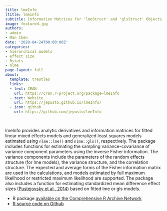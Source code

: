 ```yaml
---
title: lmeInfo
ltitle: lmeinfo
subtitle: Information Matrices for 'lmeStruct' and 'glsStruct' Objects
image: featured.jpg
authors:
- admin
- Man Chen
date: '2020-04-24T00:00:00Z'
categories:
- hierarchical models
- effect size
- Rstats
- nlme
page-layout: full
about:
  template: trestles
  links:
  - text: CRAN
    url: https://cran.r-project.org/package=lmeInfo
  - text: Website
    url: https://jepusto.github.io/lmeInfo/
  - icon: github
    url: https://github.com/jepusto/lmeInfo

---
```


lmeInfo provides analytic derivatives and information matrices for fitted linear mixed effects models and generalized least squares models estimated using `nlme::lme()` and `nlme::gls()`, respectively. The package includes functions for estimating the sampling variance-covariance of variance component parameters using the inverse Fisher information. The variance components include the parameters of the random effects structure (for lme models), the variance structure, and the correlation structure. The expected and average forms of the Fisher information matrix are used in the calculations, and models estimated by full maximum likelihood or restricted maximum likelihood are supported. The package also includes a function for estimating standardized mean difference effect sizes ([Pustejovsky et al., 2014](/publication/design-comparable-effect-sizes/)) based on fitted lme or gls models.


- R package [available on the Comprehensive R Archive Network](https://cran.r-project.org/package=lmeInfo)
- [R source code on Github](https://github.com/jepusto/lmeInfo)


